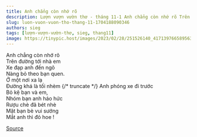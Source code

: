 ```yaml
---
title: Anh chẳng còn nhớ rõ
description: Lượn vượn vườn thơ - tháng 11-1 Anh chẳng còn nhớ rõ Trên đường tới nhà em
slug: luon-vuon-vuon-tho-thang-11-1704188090346
authors: sieg
tags: [lượn-vượn-vườn-thơ, sieg, thang11]
image: https://tinypic.host/images/2023/02/28/251526140_417139766589563_1029035737564419974_n.th.jpg
---
```


Anh chẳng còn nhớ rõ\
Trên đường tới nhà em\
Xe đạp anh đến ngõ\
Nàng bỏ theo bạn quen.\
Ở một nơi xa lạ\
Đường khá là tối nhèm
{/* truncate */}
Anh phóng xe đi trước\
Bỏ kệ bạn và em,\
Nhóm bạn anh háo hức\
Rượu chè đã bét nhè\
Mặt bạn bè vui sướng\
Mắt anh thì đỏ hoe !

[Source](https://www.facebook.com/ape.poem/posts/pfbid0HFNEWYU5xVAMdB2JKwTECXHqm55ctrWQ55kVgZXGQ1HvoTWxGepVR1WqSSKyNqDBl)
